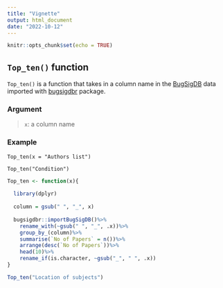 ---
title: "Vignette"
output: html_document
date: "2022-10-12"
---

```{r setup, include=FALSE}
knitr::opts_chunk$set(echo = TRUE)
```

## `Top_ten()` function

`Top_ten()` is a function that takes in a column name in the [BugSigDB](https://bugsigdb.org/) data imported with [bugsigdbr](https://bioconductor.org/packages/release/bioc/html/bugsigdbr.html) package.

### Argument

> `x`: a column name

### Example

`Top_ten(x = "Authors list")`

`Top_ten("Condition")`

```{r}
Top_ten <- function(x){
  
  library(dplyr)
  
  column = gsub(" ", "_", x)
  
  bugsigdbr::importBugSigDB()%>%
    rename_with(~gsub(" ", "_", .x))%>%
    group_by_(column)%>%
    summarise(`No of Papers` = n())%>%
    arrange(desc(`No of Papers`))%>%
    head(10)%>%
    rename_if(is.character, ~gsub("_", " ", .x))
}

Top_ten("Location of subjects")




```
